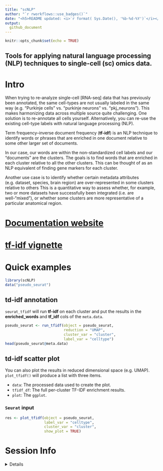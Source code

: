 ```yaml
---
title: "scNLP"
author: "`r rworkflows::use_badges()`" 
date: "<h5>README updated: <i>`r format( Sys.Date(), '%b-%d-%Y')`</i></h5>"
output:
  github_document  
---
```


```r
knitr::opts_chunk$set(echo = TRUE)
```

## Tools for applying natural language processing (NLP) techniques to single-cell (sc) omics data.


# Intro 

When trying to re-analyze single-cell [RNA-seq] data that has previously been annotated, the same cell-types are not usually labeled in the same way (e.g. "Purkinje cells" vs. "purkinje neurons" vs. "pkj_neurons"). This makes harmonizing data across multiple source quite challenging. One solution is to re-annotate all cells yourself. Alternatively, you can re-use the existing cell-type labels with natural language processing (NLP).

Term frequency–inverse document frequency (**tf-idf**) is an NLP technique to identify words or phrases that are enriched in one document relative to some other larger set of documents. 

In our case, our words are within the non-standardized cell labels and our "documents" are the clusters. The goals is to find words that are enriched in each cluster relative to all the other clusters. This can be thought of as an NLP equivalent of finding gene markers for each cluster.

Another use case is to identify whether certain metadata attributes (e.g. dataset, species, brain region) are over-represented in some clusters relative to others This is a quantitative way to assess whether, for example, two or more datasets have successfully been integrated (i.e. are well-"mixed"), or whether some clusters are more representative of a particular anatomical region. 

# [Documentation website](https://neurogenomics.github.io/scNLP/) 
# [tf-idf vignette](https://neurogenomics.github.io/scNLP/articles/tf-idf.html)  

# Quick examples 

```r
library(scNLP) 
data("pseudo_seurat")
```

## td-idf annotation  

`seurat_tfidf` will run **tf-idf** on each cluster and put the results in the **enriched_words** and **tf_idf** cols of the `meta.data`. 

```r
pseudo_seurat <- run_tfidf(object = pseudo_seurat,
                           reduction = "UMAP",
                           cluster_var = "cluster",
                           label_var = "celltype") 
head(pseudo_seurat@meta.data)
```

## td-idf scatter plot  

You can also plot the results in reduced dimensional space (e.g. UMAP). 
`plot_tfidf()` will produce a list with three items. 

- `data`: The processed data used to create the plot. 
- `tfidf_df`: The full per-cluster TF-IDF enrichment results.
- `plot`: The `ggplot`. 

### `Seurat` input

```r
res <- plot_tfidf(object = pseudo_seurat, 
                  label_var = "celltype", 
                  cluster_var = "cluster", 
                  show_plot = TRUE)
```
 

# Session Info 

<details> 

```r
utils::sessionInfo()
```

</details>  
